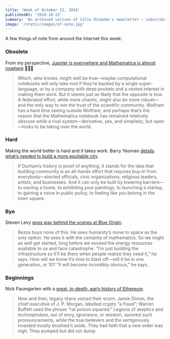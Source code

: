 ```yaml
---
title: 'Week of October 22, 2018'
publishedAt: '2018-10-22'
summary: "An archived verison of Colin Dismuke's newsletter – subscribe to get it in your inbox."
image: '/static/images/of-note.jpg'
---
```


A few things of note from around the Internet this week:

### Obsolete

From my perspective, [Jupyter is everywhere and Mathematica is almost
nowhere](https://www.theatlantic.com/science/archive/2018/04/the-scientific-paper-is-obsolete/556676/)
🤷🏼‍♂️

> Which, who knows, might well be true—maybe computational notebooks
> will only take root if they’re backed by a single super-language, or
> by a company with deep pockets and a vested interest in making them
> work. But it seems just as likely that the opposite is true. A
> federated effort, while more chaotic, might also be more robust—and
> the only way to win the trust of the scientific community. Wolfram has
> a hard time seeing outside Wolfram, and perhaps that’s the reason that
> the Mathematica notebook has remained relatively obscure while a rival
> system—derivative, yes, and simplistic, but open—looks to be taking
> over the world.

### Hard

Making the world better is hard and it takes work. Barry Yeoman [details
what’s needed to build a more equitable
city](https://www.citylab.com/equity/2018/10/searching-soul-community/572986).

> If Durham’s history is proof of anything, it stands for the idea that
> building community is an all-hands effort that requires buy-in from
> everybody—elected officials, civic organizations, religious leaders,
> artists, and businesses. And it can only be built by lowering
> barriers—to owning a home, to exhibiting your paintings, to launching
> a startup, to gaining a voice in public policy, to feeling like you
> belong in the town square.

### Bye

Steven Levy [goes way behind the scenes at Blue
Origin](https://www.wired.com/story/jeff-bezos-blue-origin).

> Bezos buys none of this. He sees humanity’s move to space as the only
> option. He sees it with the certainty of mathematics. So we might as
> well get started, long before we exceed the energy resources available
> to us and face catastrophe. “I’m just building the infrastructure so
> it’ll be there when people realize they need it,” he says. How will we
> know it’s time to blast off—will it be in one generation, or 10? “It
> will become incredibly obvious,” he says.

### Beginnings

Nick Paumgarten with a [great, in-depth, early history of
Ethereum](https://www.newyorker.com/magazine/2018/10/22/the-prophets-of-cryptocurrency-survey-the-boom-and-bust).

> Now and then, legacy titans voiced their scorn. Jamie Dimon, the chief
> executive of J. P. Morgan, labelled crypto “a fraud”; Warren Buffett
> used the phrase “rat poison squared.” Legions of skeptics and
> technophobes, out of envy, ignorance, or wisdom, savored such
> pronouncements, while the true believers and the vertiginously
> invested mostly brushed it aside. They had faith that a new order was
> nigh. They pumped but did not dump.
